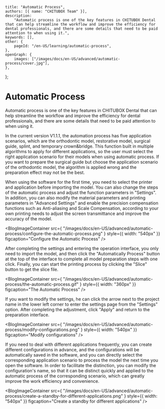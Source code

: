 	title: "Automatic Process",
	authors: [{ name: "CHITUBOX Team" }],
	description:
		"Automatic process is one of the key features in CHITUBOX Dental that can help streamline the workflow and improve the efficiency for dental professionals, and there are some details that need to be paid attention to when using it.",
	keywords: [],
	other: {
		pageId: "/en-US/learning/automatic-process",
	},
	openGraph: {
		images: ["/images/docs/en-US/advanced/automatic-process/cover.jpg"],
	},
};

# Automatic Process

Automatic process is one of the key features in CHITUBOX Dental that can help streamline the workflow and improve the efficiency for dental professionals, and there are some details that need to be paid attention to when using it.

In the current version V1.1.1, the automation process has five application scenarios, which are the orthodontic model, restorative model, surgical guide, splint, and temporary crown&bridge. This function built in multiple algorithms to apply for different applications, so the user must select the right application scenario for their models when using automatic process. If you want to prepare the surgical guide but choose the application scenario of the orthodontic model, the algorithm is applied wrong and the preparation effect may not be the best.

When using the software for the first time, you need to select the printer and application before importing the model. You can also change the steps of the automatic process and adjust the function parameters in "Settings". In addition, you can also modify the material parameters and printing parameters in "Advanced Settings" and enable the precision compensation functions such as Anti-aliasing and Scale Compensation, according to your own printing needs to adjust the screen transmittance and improve the accuracy of the model.

<BlogImageContainer
	src={
		"/images/docs/en-US/advanced/automatic-process/configure-the-automatic-process.png"
	}
	style={{ width: "540px" }}
	figcaption="Configure the Automatic Process"
/>

After completing the settings and entering the operation interface, you only need to import the model, and then click the "Automatically Process" button at the top of the interface to complete all model preparation steps with one click. Finally, you can start the printing process by clicking the "Slice" button to get the slice file.

<BlogImageContainer
	src={
		"/images/docs/en-US/advanced/automatic-process/the-automatic-process.gif"
	}
	style={{ width: "360px" }}
	figcaption="The Automatic Process"
/>

If you want to modify the settings, he can click the arrow next to the project name in the lower left corner to enter the settings page from the "Settings" option. After completing the adjustment, click "Apply" and return to the preparation interface.

<BlogImageContainer
	src={
		"/images/docs/en-US/advanced/automatic-process/modify-configurations.png"
	}
	style={{ width: "540px" }}
	figcaption="Modify configurations"
/>

If you need to deal with different applications frequently, you can create different configurations in advance, and the configurations will be automatically saved in the software, and you can directly select the corresponding application scenario to process the model the next time you open the software. In order to facilitate the distinction, you can modify the configuration's name, so that it can be distinct quickly and applied to the automatic process of the corresponding scenario, which can greatly improve the work efficiency and convenience.

<BlogImageContainer
	src={
		"/images/docs/en-US/advanced/automatic-process/create-a-standby-for-different-applications.png"
	}
	style={{ width: "540px" }}
	figcaption="Create a standby for different applications"
/>
